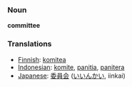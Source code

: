=== Noun ===

'''committee'''

=== Translations ===
*[[Finnish]]: [[komitea]]
*[[Indonesian]]: [[komite]], [[panitia]], [[panitera]]
*[[Japanese]]: [[委員会]] ([[いいんかい]], iinkai)
